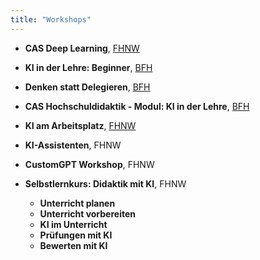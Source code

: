 ```yaml
---
title: "Workshops"
---
```



- **CAS Deep Learning**, [FHNW](https://shackste.github.io/CAS-Deep-Learning-grundlagen/)

- **KI in der Lehre: Beginner**, [BFH](https://virtuelleakademie.github.io/ki-lehre-beginner/)

- **Denken statt Delegieren**, [BFH](https://virtuelleakademie.github.io/denken-statt-delegieren/)

- **CAS Hochschuldidaktik - Modul: KI in der Lehre**, [BFH](https://www.bfh.ch/de/weiterbildung/cas/hochschuldidaktik/)

- **KI am Arbeitsplatz**, [FHNW](https://www.fhnw.ch/de/weiterbildung/informatik/ki-am-arbeitsplatz)

- **KI-Assistenten**, FHNW

- **CustomGPT Workshop**, FHNW

- **Selbstlernkurs: Didaktik mit KI**, FHNW
  - **Unterricht planen**
  - **Unterricht vorbereiten**
  - **KI im Unterricht**
  - **Prüfungen mit KI**
  - **Bewerten mit KI**
